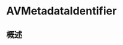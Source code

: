 # AVMetadataIdentifier

<ToBePolishedAfterTranslation />

<OriginalSource
  title="AVMetadataIdentifier"
  url="https://developer.apple.com/documentation/avfoundation/avmetadataidentifier"
  summary="定义元数据格式标识符的结构"
/>

## 概述
